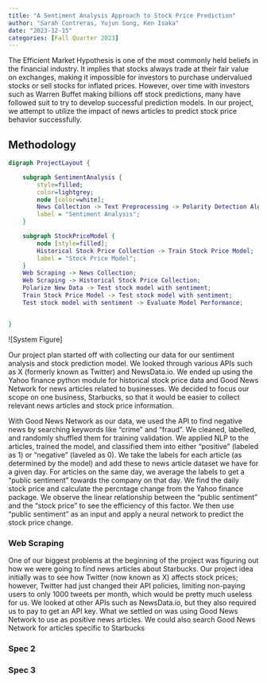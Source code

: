 ```yaml
---
title: "A Sentiment Analysis Approach to Stock Price Prediction"
author: "Sarah Contreras, Yujun Song, Ken Isaka"
date: "2023-12-15"
categories: [Fall Quarter 2023]
---
```


The Efficient Market Hypothesis is one of the most commonly held beliefs in the financial industry. It implies that stocks always trade at their fair value on exchanges, making it impossible for investors to purchase undervalued stocks or sell stocks for inflated prices. However, over time with investors such as Warren Buffet making billions off stock predictions, many have followed suit to try to develop successful prediction models. In our project, we attempt to utilize the impact of news articles to predict stock price behavior successfully. 

## Methodology


```dot
digraph ProjectLayout {

    subgraph SentimentAnalysis {
        style=filled;
        color=lightgrey;
        node [color=white];
        News Collection -> Text Preprocessing -> Polarity Detection Algorithm -> Polarize New Data;
        label = "Sentiment Analysis";
    }

    subgraph StockPriceModel {
        node [style=filled];
        Historical Stock Price Collection -> Train Stock Price Model;
        label = "Stock Price Model";
    }
    Web Scraping -> News Collection;
    Web Scraping -> Historical Stock Price Collection;
    Polarize New Data -> Test stock model with sentiment;
    Train Stock Price Model -> Test stock model with sentiment;
    Test stock model with sentiment -> Evaluate Model Performance;


}
```
![System Figure]

Our project plan started off with collecting our data for our sentiment analysis and stock prediction model. We looked through various APIs such as X (formerly known as Twitter) and NewsData.io. We ended up using the Yahoo finance python module for historical stock price data and Good News Network for news articles related to businesses. We decided to focus our scope on one business, Starbucks, so that it would be easier to collect relevant news articles and stock price information. 

With Good News Network as our data, we used the API to find negative news by searching keywords like "crime" and "fraud". We cleaned, labelled, and randomly shuffled them for training validation. We applied NLP to the articles, trained the model, and classified them into either "positive" (labeled as 1) or "negative" (laveled as 0). We take the labels for each article (as determined by the model) and add these to news article dataset we have for a given day. For articles on the same day, we average the labels to get a "public sentiment" towards the company on that day. We find the daily stock price and calculate the percntage change from the Yahoo finance package. We observe the linear relationship between the "public sentiment" and the "stock price" to see the efficiency of this factor. We then use "public sentiment" as an input and apply a neural network to predict the stock price change. 

### Web Scraping

One of our biggest problems at the beginning of the project was figuring out how we were going to find news articles about Starbucks. Our project idea initially was to see how Twitter (now known as X) affects stock prices; however, Twitter had just changed their API policies, limiting non-paying users to only 1000 tweets per month, which would be pretty much useless for us. We looked at other APIs such as NewsData.io, but they also required us to pay to get an API key. What we settled on was using Good News Network to use as positive news articles. We could also search Good News Network for articles specific to Starbucks 

### Spec 2

### Spec 3



